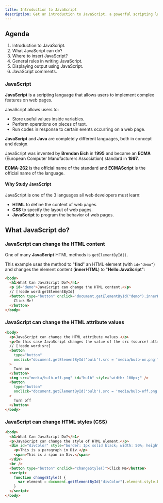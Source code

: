 ```yaml
---
title: Introduction to JavaScript
description: Get an introduction to JavaScript, a powerful scripting language for web development. Learn how to use JavaScript for changing HTML content, styles, and attributes, writing outputs, and adding comments.
---
```


## Agenda
1. Introduction to JavaScript.
2. What JavaScript can do?
3. Where to insert JavaScript?
4. General rules in writing JavaScript.
5. Displaying output using JavaScript.
6. JavaScript comments.

### JavaScript

**JavaScript** is a scripting language that allows users to implement complex features on web pages.

JavaScript allows users to:
  - Store useful values inside variables.
  - Perform operations on pieces of text.
  - Run codes in response to certain events occurring on a web page.

**JavaScript** and **Java** are completely different languages, both in concept and design.

JavaScript was invented by **Brendan Eich** in **1995** and became an **ECMA** (European Computer Manufacturers Association) standard in **1997**.

**ECMA-262** is the official name of the standard and **ECMAScript** is the official name of the language.

<Callout>

#### Why Study JavaScript

JavaScript is one of the 3 languages all web developers must learn:
  - **HTML** to define the content of web pages.
  - **CSS** to specify the layout of web pages.
  - **JavaScript** to program the behavior of web pages.

</Callout>

## What JavaScript do?

### JavaScript can change the HTML content

One of many **JavaScript** HTML methods is `getElementById()`.

This example uses the method to "**find**" an HTML element (with `id="demo"`) and changes the element content (**innerHTML**) to "**Hello JavaScript**":

```html
<body>
  <h1>What Can JavaScript Do?</h1>
  <p id="demo">JavaScript can change the HTML content.</p>
  // [!code word:getElementById]
  <button type="button" onclick='document.getElementById("demo").innerHTML = "Hello JavaScript!"'>
    Click Me!
  </button>
</body>
```

### JavaScript can change the HTML attribute values

```html
<body>
  <p>JavaScript can change the HTML attribute values.</p>
  <p>In this case JavaScript changes the value of the src (source) attribute of an image.</p>
  // [!code word:src]
  <button 
    type="button"
    onclick="document.getElementById('bulb').src = 'media/bulb-on.png'"
  >
    Turn on
  </button>
  <img src="media/bulb-off.png" id="bulb" style="width: 100px;" />
  <button 
    type="button"
    onclick="document.getElementById('bulb').src = 'media/bulb-off.png'"
  >
    Turn off
  </button>
</body>
```

### JavaScript can change HTML styles (CSS)

```html
<body>
  <h1>What Can JavaScript Do?</h1>
  <p>JavaScript can change the style of HTML element.</p>
  <div id="divColor" style="border: 1px solid black; width: 50%; height: 100px;">
    <p>This is a paragraph in Div.</p>
    <span>This is a span in Div.</span>
  </div>
  <br />
  <button type="button" onclick="changeStyle()">Click Me</button>
  <script>
    function changeStyle() {
      var element = document.getElementById("divColor").element.style.backgroundColor = "#ff0000";
    }
  </script>
</body>
```
